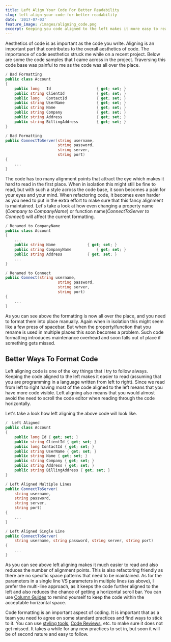 ```yaml
---
title: Left Align Your Code For Better Readability
slug: left-align-your-code-for-better-readability
date: '2017-07-03'
feature_image: /images/aligning_code.png
excerpt: Keeping you code aligned to the left makes it more easy to read and refactor.
---
```

Aesthetics of code is as important as the code you write. Aligning is an important part that contributes to the overall aesthetics of code. The importance of code aesthetics struck me while on a recent project. Below are some the code samples that I came across in the project. Traversing this code base was painful to me as the code was all over the place.

```csharp
/ Bad Formatting
public class Account
{
    public long   Id                    { get; set; }
    public string ClientId              { get; set; }
    public long   ContactId             { get; set; }
    public string UserName              { get; set; }
    public string Name                  { get; set; }
    public string Company               { get; set; }
    public string Address               { get; set; }
    public string BillingAddress        { get; set; }
}

```
```csharp
/ Bad Formatting
public ConnectToServer(string username,
                       string password,
                       string server,
                       string port)
{
    ...
}

```

The code has too many alignment points that attract the eye which makes it hard to read in the first place. When in isolation this might still be fine to read, but with such a style across the code base, it soon becomes a pain for your eyes and your mind. When refactoring code, it becomes even harder as you need to put in the extra effort to make sure that this fancy alignment is maintained. Let's take a look at how even changing a property name (_Company to CompanyName_) or function name(_ConnectToServer to Connect_) will affect the current formatting.

```csharp
/ Renamed to CompanyName
public class Account
{
    ...
    public string Name              { get; set; }
    public string CompanyName           { get; set; }
    public string Address           { get; set; }
    ...
}

```
```csharp
/ Renamed to Connect
public Connect(string username,
                       string password,
                       string server,
                       string port)
{
    ...
}

```

As you can see above the formatting is now all over the place, and you need to format them into place manually. Again when in isolation this might seem like a few press of spacebar. But when the property/function that you rename is used in multiple places this soon becomes a problem. Such code formatting introduces maintenance overhead and soon falls out of place if something gets missed.

## Better Ways To Format Code

Left aligning code is one of the key things that I try to follow always. Keeping the code aligned to the left makes it easier to read (assuming that you are programming in a language written from left to right). Since we read from left to right having most of the code aligned to the left means that you have more code visible. Left aligning also means that you would almost avoid the need to scroll the code editor when reading through the code horizontally.

Let's take a look how left aligning the above code will look like.

```csharp
/  Left Aligned
public class Account
{
    public long Id { get; set; }
    public string ClientId { get; set; }
    public long ContactId { get; set; }
    public string UserName { get; set; }
    public string Name { get; set; }
    public string Company { get; set; }
    public string Address { get; set; }
    public string BillingAddress { get; set; }
}

```
```csharp
/ Left Aligned Multiple Lines
public ConnectToServer(
    string username,
    string password,
    string server,
    string port)
{
    ...
}

```
```csharp
/ Left Aligned Single Line
public ConnectToServer(
    string username, string password, string server, string port)
{
    ...
}

```

As you can see above left aligning makes it much easier to read and also reduces the number of alignment points. This is also refactoring friendly as there are no specific space patterns that need to be maintained. As for the parameters in a single line VS parameters in multiple lines (as above), I prefer the multi-line approach, as it keeps the code further aligned to the left and also reduces the chance of getting a horizontal scroll bar. You can use [Column Guides](/blog/introducing-code-formatting-into-a-large-codebase/) to remind yourself to keep the code within the acceptable horizontal space.

Code formatting is an important aspect of coding. It is important that as a team you need to agree on some standard practices and find ways to stick to it. You can use [styling tools](/blog/introducing-code-formatting-into-a-large-codebase/), [Code Reviews](/blog/code-review/), etc. to make sure it does not get missed. It takes a while for any new practices to set in, but soon it will be of second nature and easy to follow.
